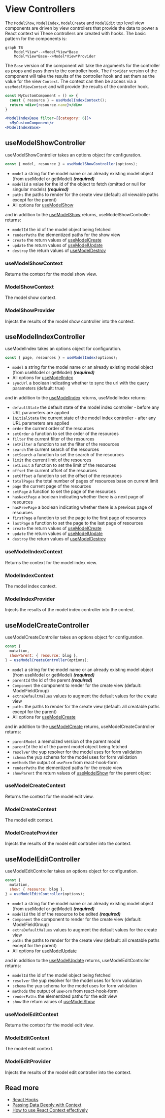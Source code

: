 # View Controllers

The `ModelShow`, `ModelIndex`, `ModelCreate` and `ModelEdit` top level view components are driven by view controllers that provide the data to power a React context wi These controllers are created with hooks. The basic pattern for the components is:

```mermaid
graph TB
    Model*View*-->Model*View*Base
    Model*View*Base-->Model*View*Provider
```

The `Base` version of the component will take the arguments for the controller as props and pass them to the controller hook. The `Provider` version of the component will take the results of the controller hook and set them as the value for the view `Context`. The context can then be access via a `useModelViewContext` and will provide the results of the controller hook.

```jsx
const MyCustomComponent = () => {
  const { resource } = useModelIndexContext();
  return <div>{resource.name}</div>
}

<ModelIndexBase filter={{category: 6}}>
  <MyCustomComponent/>
<ModelIndexBase>
```

## useModelShowController

useModelShowController takes an options object for configuration.

```jsx
const { model, resource } = useModelShowController(options);
```

- `model` a string for the model name or an already existing model object (from useModel or getModel) **_(required)_**
- `modelId` a value for the id of the object to fetch (omitted or null for singular models) **_(required)_**
- `paths` the paths to render for the create view (default: all viewable paths except for the parent)
- All options for [useModelShow](api_hooks#usemodelshow)

and in addition to the [useModelShow](api_hooks#usemodelshow) returns, useModelShowController returns:

- `modelId` the id of the model object being fetched
- `renderPaths` the elementized paths for the show view
- `create` the return values of [useModelCreate](api_hooks#usemodelcreate)
- `update` the return values of [useModelUpdate](api_hooks#usemodelupdate)
- `destroy` the return values of [useModelDestroy](api_hooks#usemodeldestroy)

### useModelShowContext

Returns the context for the model show view.

### ModelShowContext

The model show context.

### ModelShowProvider

Injects the results of the model show controller into the context.

## useModelIndexController

useModelIndex takes an options object for configuration.

```jsx
const { page, resources } = useModelIndex(options);
```

- `model` a string for the model name or an already existing model object (from useModel or getModel) **_(required)_**
- All options for [useModelIndex](api_hooks#usemodelindex)
- `syncUrl` a boolean indicating whether to sync the url with the query parameters (default: true)

and in addition to the [useModelIndex](api_hooks#usemodelindex) returns, useModelIndex returns:

- `defaultState` the default state of the model index controller - before any URL parameters are applied
- `initialState` the current state of the model index controller - after any URL parameters are applied
- `order` the current order of the resources
- `setOrder` a function to set the order of the resources
- `filter` the current filter of the resources
- `setFilter` a function to set the filter of the resources
- `search` the current search of the resources
- `setSearch` a function to set the search of the resources
- `limit` the current limit of the resources
- `setLimit` a function to set the limit of the resources
- `offset` the current offset of the resources
- `setOffset` a function to set the offset of the resources
- `totalPages` the total number of pages of resources base on current limit
- `page` the current page of the resources
- `setPage` a function to set the page of the resources
- `hasNextPage` a boolean indicating whether there is a next page of resources
- `hasPrevPage` a boolean indicating whether there is a previous page of resources
- `firstPage` a function to set the page to the first page of resources
- `lastPage` a function to set the page to the last page of resources
- `create` the return values of [useModelCreate](api_hooks#usemodelcreate)
- `update` the return values of [useModelUpdate](api_hooks#usemodelupdate)
- `destroy` the return values of [useModelDestroy](api_hooks#usemodeldestroy)

### useModelIndexContext

Returns the context for the model index view.

### ModelIndexContext

The model index context.

### ModelIndexProvider

Injects the results of the model index controller into the context.

## useModelCreateController

useModelCreateController takes an options object for configuration.

```jsx
const {
  mutation,
  showParent: { resource: blog },
} = useModelCreateController(options);
```

- `model` a string for the model name or an already existing model object (from useModel or getModel) **_(required)_**
- `parentId` the id of the parent **_(required)_**
- `Component` the component to render for the create view (default: ModelFieldGroup)
- `extraDefaultValues` values to augment the default values for the create view
- `paths` the paths to render for the create view (default: all creatable paths except for the parent)
- All options for [useModelCreate](api_hooks#usemodelcreate)

and in addition to the [useModelCreate](api_hooks#usemodelcreate) returns, useModelCreateController returns:

- `parentModel` a memoized version of the parent model
- `parentId` the id of the parent model object being fetched
- `resolver` the yup resolver for the model uses for form validation
- `schema` the yup schema for the model uses for form validation
- `methods` the output of `useForm` from react-hook-form
- `renderPaths` the elementized paths for the create view
- `showParent` the return values of [useModelShow](api_hooks#usemodelshow) for the parent object

### useModelCreateContext

Returns the context for the model edit view.

### ModelCreateContext

The model edit context.

### ModelCreateProvider

Injects the results of the model edit controller into the context.

## useModelEditController

useModelEditController takes an options object for configuration.

```jsx
const {
  mutation,
  show: { resource: blog },
} = useModelEditController(options);
```

- `model` a string for the model name or an already existing model object (from useModel or getModel) **_(required)_**
- `modelId` the id of the resource to be edited **_(required)_**
- `Component` the component to render for the create view (default: ModelFieldGroup)
- `extraDefaultValues` values to augment the default values for the create view
- `paths` the paths to render for the create view (default: all creatable paths except for the parent)
- All options for [useModelUpdate](api_hooks#usemodelupdate)

and in addition to the [useModelUpdate](api_hooks#usemodelupdate) returns, useModelEditController returns:

- `modelId` the id of the model object being fetched
- `resolver` the yup resolver for the model uses for form validation
- `schema` the yup schema for the model uses for form validation
- `methods` the output of `useForm` from react-hook-form
- `renderPaths` the elementized paths for the edit view
- `show` the return values of [useModelShow](api_hooks#usemodelshow)

### useModelEditContext

Returns the context for the model edit view.

### ModelEditContext

The model edit context.

### ModelEditProvider

Injects the results of the model edit controller into the context.

## Read more

- [React Hooks](https://react.dev/learn/reusing-logic-with-custom-hooks)
- [Passing Data Deeply with Context](https://react.dev/learn/passing-data-deeply-with-context)
- [How to use React Context effectively](https://kentcdodds.com/blog/how-to-use-react-context-effectively)

